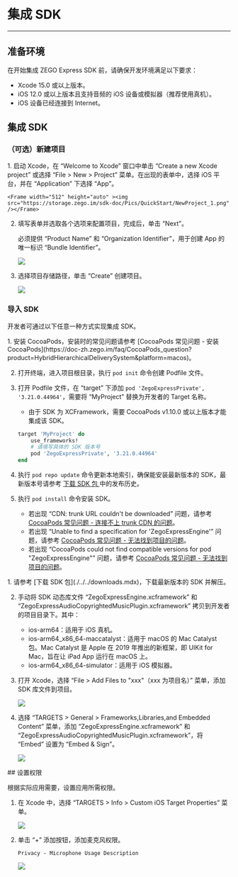# 集成 SDK

---

## 准备环境

在开始集成 ZEGO Express SDK 前，请确保开发环境满足以下要求：

- Xcode 15.0 或以上版本。
- iOS 12.0 或以上版本且支持音频的 iOS 设备或模拟器（推荐使用真机）。
- iOS 设备已经连接到 Internet。

## 集成 SDK

### （可选）新建项目

<Accordion title="此步骤以如何创建新项目为例，如果是集成到已有项目，可忽略此步。" defaultOpen="false">
1. 启动 Xcode，在 “Welcome to Xcode” 窗口中单击 “Create a new Xcode project” 或选择 “File > New > Project” 菜单。在出现的表单中，选择 iOS 平台，并在 “Application” 下选择 “App”。

    <Frame width="512" height="auto" ><img src="https://storage.zego.im/sdk-doc/Pics/QuickStart/NewProject_1.png" /></Frame>

2. 填写表单并选取各个选项来配置项目，完成后，单击 “Next”。

    必须提供 “Product Name” 和 “Organization Identifier”，用于创建 App 的唯一标识 “Bundle Identifier”。

    <Frame width="512" height="auto" ><img src="https://storage.zego.im/sdk-doc/Pics/QuickStart/NewProject_2.png" /></Frame>

3. 选择项目存储路径，单击 “Create” 创建项目。

    <Frame width="512" height="auto" ><img src="https://storage.zego.im/sdk-doc/Pics/QuickStart/NewProject_3.png" /></Frame>

</Accordion>

### 导入 SDK

开发者可通过以下任意一种方式实现集成 SDK。

<Tabs>
<Tab title="使用 CocoaPods 自动集成">
1. 安装 CocoaPods，安装时的常见问题请参考 [CocoaPods 常见问题 - 安装 CocoaPods](https://doc-zh.zego.im/faq/CocoaPods_question?product=HybridHierarchicalDeliverySystem&platform=macos)。

2. 打开终端，进入项目根目录，执行 `pod init` 命令创建 Podfile 文件。

3. 打开 Podfile 文件，在 “target” 下添加 `pod 'ZegoExpressPrivate', '3.21.0.44964'`，需要将 “MyProject” 替换为开发者的 Target 名称。

    <Warning title="注意">

    - 由于 SDK 为 XCFramework，需要 CocoaPods v1.10.0 或以上版本才能集成该 SDK。

    </Warning>

    ```ruby
    target 'MyProject' do
        use_frameworks!
        # 请填写具体的 SDK 版本号
        pod 'ZegoExpressPrivate', '3.21.0.44964'
    end
    ```

4. 执行 `pod repo update` 命令更新本地索引，确保能安装最新版本的 SDK，最新版本号请参考 [下载 SDK 包 ](./../../downloads.mdx) 中的发布历史。

5. 执行 `pod install` 命令安装 SDK。

    <Note title="说明">

    - 若出现 “CDN: trunk URL couldn't be downloaded” 问题，请参考 [CocoaPods 常见问题 - 连接不上 trunk CDN 的问题](https://doc-zh.zego.im/faq/CocoaPods_question?product=ExpressVideo&platform=macos#2)。
    - 若出现 “Unable to find a specification for 'ZegoExpressEngine'” 问题，请参考 [CocoaPods 常见问题 - 无法找到项目的问题](https://doc-zh.zego.im/faq/CocoaPods_question?product=ExpressVideo&platform=macos#3)。
    - 若出现 “CocoaPods could not find compatible versions for pod "ZegoExpressEngine"” 问题，请参考 [CocoaPods 常见问题 - 无法找到项目的问题](https://doc-zh.zego.im/faq/CocoaPods_question?product=ExpressVideo&platform=macos#3)。
    </Note>

</Tab>
<Tab title="复制 SDK 文件手动集成">
1. 请参考 [下载 SDK 包](./../../downloads.mdx)，下载最新版本的 SDK 并解压。

2. 手动将 SDK 动态库文件 “ZegoExpressEngine.xcframework” 和 “ZegoExpressAudioCopyrightedMusicPlugin.xcframework” 拷贝到开发者的项目目录下。其中：

    - ios-arm64：适用于 iOS 真机。
    - ios-arm64_x86_64-maccatalyst：适用于 macOS 的 Mac Catalyst 包。Mac Catalyst 是 Apple 在 2019 年推出的新框架，即 UIKit for Mac，旨在让 iPad App 运行在 macOS 上。
    - ios-arm64_x86_64-simulator：适用于 iOS 模拟器。

3. 打开 Xcode，选择 “File > Add Files to "xxx"（xxx 为项目名）” 菜单，添加 SDK 库文件到项目。

    <Frame width="512" height="auto" ><img src="https://storage.zego.im/sdk-doc/Pics/iOS/ZegoExpressEngine/Common/add-files.png" /></Frame>

4. 选择 “TARGETS > General > Frameworks,Libraries,and Embedded Content” 菜单，添加 “ZegoExpressEngine.xcframework” 和 “ZegoExpressAudioCopyrightedMusicPlugin.xcframework”，将 “Embed” 设置为 “Embed & Sign”。

    <Frame width="512" height="auto" ><img src="https://storage.zego.im/sdk-doc/Pics/ktv/plugin/ios_audio.png" /></Frame>

</Tab>
</Tabs>
## 设置权限

根据实际应用需要，设置应用所需权限。

1. 在 Xcode 中，选择 “TARGETS > Info > Custom iOS Target Properties” 菜单。
    <Frame width="512" height="auto" >
    <img src="https://storage.zego.im/sdk-doc/Pics/iOS/ZegoExpressEngine/Common/privacy-description.png" />
    </Frame>

2. 单击 “+” 添加按钮，添加麦克风权限。

    `Privacy - Microphone Usage Description`

    <Frame width="512" height="auto" >
    <img src="https://storage.zego.im/sdk-doc/Pics/iOS/ZegoExpressEngine/Common/privacy-description-done.png" />
    </Frame>
